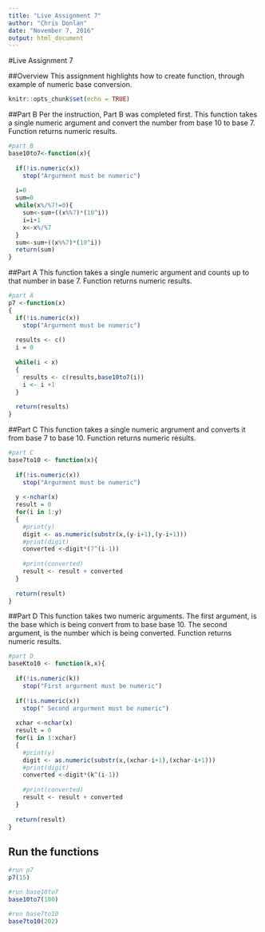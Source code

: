 ```yaml
---
title: "Live Assignment 7"
author: "Chris Donlan"
date: "November 7, 2016"
output: html_document
---
```


#Live Assignment 7

##Overview
This assignment highlights how to create function, through example of numeric base conversion. 

```r
knitr::opts_chunk$set(echo = TRUE)
```

##Part B
Per the instruction, Part B was completed first. This function takes a single numeric argument and convert the number from base 10 to base 7. Function returns numeric results.
```r
#part B
base10to7<-function(x){
  
  if(!is.numeric(x))
    stop("Argurment must be numeric")
  
  i=0
  sum=0
  while(x%/%7!=0){
    sum<-sum+((x%%7)*(10^i))
    i=i+1
    x<-x%/%7
  }
  sum<-sum+((x%%7)*(10^i))
  return(sum)
}
```

##Part A
This function takes a single numeric argument and counts up to that number in base 7. Function returns numeric results.
```r
#part A
p7 <-function(x) 
{
  if(!is.numeric(x))
    stop("Argurment must be numeric")
  
  results <- c()
  i = 0
  
  while(i < x)
  {
    results <- c(results,base10to7(i))
    i <- i +1
  }
  
  return(results)
}
```

##Part C
This function takes a single numeric argrument and converts it from base 7 to base 10. Function returns numeric results.
```r
#part C
base7to10 <- function(x){
  
  if(!is.numeric(x))
    stop("Argurment must be numeric")
  
  y <-nchar(x)
  result = 0
  for(i in 1:y)
  {
    #print(y)
    digit <- as.numeric(substr(x,(y-i+1),(y-i+1)))
    #print(digit)
    converted <-digit*(7^(i-1))
    
    #print(converted)
    result <- result + converted
  }
  
  return(result)
}

```

##Part D
This function takes two numeric arguments. The first argument, is the base which is being convert from to base base 10. The second argument, is the number which is being converted. Function returns numeric results.
```r

#part D
baseKto10 <- function(k,x){
  
  if(!is.numeric(k))
    stop("First argurment must be numeric")
  
  if(!is.numeric(x))
    stop(" Second argurment must be numeric")
  
  xchar <-nchar(x)
  result = 0
  for(i in 1:xchar)
  {
    #print(y)
    digit <- as.numeric(substr(x,(xchar-i+1),(xchar-i+1)))
    #print(digit)
    converted <-digit*(k^(i-1))
    
    #print(converted)
    result <- result + converted
  }
  
  return(result)
}
```

## Run the functions
```r
#run p7
p7(15)

#run base10to7
base10to7(100)

#run base7to10
base7to10(202)

```